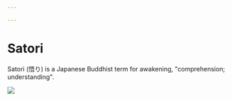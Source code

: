 ```yaml
---

---
```

# Satori

Satori (悟り) is a Japanese Buddhist term for awakening, "comprehension; understanding".

![](/images/photo-1522202176988-66273c2fd55f.jpg)
